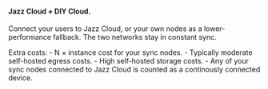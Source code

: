 #### Jazz Cloud + DIY Cloud.
<p className="no-prose text-base">
    Connect your users to Jazz Cloud, or your own nodes as a
    lower-performance fallback. The two networks stay in
    constant sync.
</p>
<div className="text-sm">
    Extra costs:
    - N × instance cost for your sync nodes.
    - Typically moderate self-hosted egress costs.
    - High self-hosted storage costs.
    - Any of your sync nodes connected to Jazz Cloud is counted as a continously connected device.
</div>
